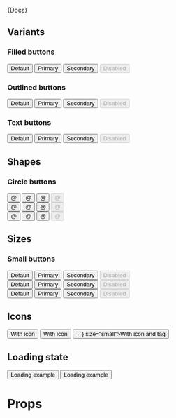 


<Meta title="Components|Buttons" component={Button} />

<Description>{Docs}</Description>

## Variants

### Filled buttons

<Preview>
  <Story name="Filled" decorators={[withKnobs,withA11y]}>
    <div class="row-items">
      <Button isLoading={knobButtonLoading()}>Default</Button>
      <Button isLoading={knobButtonLoading()} color="primary">Primary</Button>
      <Button isLoading={knobButtonLoading()} color="secondary">Secondary</Button>
      <Button isLoading={knobButtonLoading()} disabled>Disabled</Button>
    </div>
  </Story>
</Preview>

### Outlined buttons

<Preview>
  <Story name="Outlined" decorators={[withKnobs,withA11y]}>
    <div class="row-items">
      <Button isLoading={knobButtonLoading()} variant="outlined">Default</Button>
      <Button isLoading={knobButtonLoading()} color="primary" variant="outlined">
        Primary
      </Button>
      <Button isLoading={knobButtonLoading()} color="secondary" variant="outlined">
        Secondary
      </Button>
      <Button isLoading={knobButtonLoading()} disabled variant="outlined">
        Disabled
      </Button>
    </div>
  </Story>
</Preview>

### Text buttons

<Preview>
  <Story name="Text" decorators={[withKnobs,withA11y]}>
    <div class="row-items">
      <Button isLoading={knobButtonLoading()} variant="text">Default</Button>
      <Button isLoading={knobButtonLoading()} color="primary" variant="text">
        Primary
      </Button>
      <Button isLoading={knobButtonLoading()} color="secondary" variant="text">
        Secondary
      </Button>
      <Button isLoading={knobButtonLoading()} disabled variant="text">
        Disabled
      </Button>
    </div>
  </Story>
</Preview>

## Shapes

### Circle buttons

<Preview>
  <Story name="Circle" decorators={[withKnobs,withA11y]}>
    <div>
      <div class="row-items">
        <Button isLoading={knobButtonLoading()} size={knobButtonSizes()} shape="circle">
          @
        </Button>
        <Button isLoading={knobButtonLoading()} color="primary" size={knobButtonSizes()} shape="circle">
          @
        </Button>
        <Button isLoading={knobButtonLoading()} color="secondary" size={knobButtonSizes()} shape="circle">
          @
        </Button>
        <Button isLoading={knobButtonLoading()} size={knobButtonSizes()} shape="circle" disabled>
          @
        </Button>
      </div>
      <div class="row-items">
        <Button isLoading={knobButtonLoading()} size={knobButtonSizes()} shape="circle" variant="outlined">@</Button>
        <Button isLoading={knobButtonLoading()} color="primary" variant="outlined" size={knobButtonSizes()} shape="circle">
          @
        </Button>
        <Button isLoading={knobButtonLoading()} color="secondary" variant="outlined" size={knobButtonSizes()} shape="circle">
          @
        </Button>
        <Button isLoading={knobButtonLoading()} size={knobButtonSizes()} shape="circle" variant="outlined" disabled>
          @
        </Button>
      </div>
      <div class="row-items">
        <Button isLoading={knobButtonLoading()} size={knobButtonSizes()} shape="circle" variant="text">@</Button>
        <Button isLoading={knobButtonLoading()} color="primary" variant="text" size={knobButtonSizes()} shape="circle">
          @
        </Button>
        <Button isLoading={knobButtonLoading()} color="secondary" variant="text" size={knobButtonSizes()} shape="circle">
          @
        </Button>
        <Button isLoading={knobButtonLoading()} size={knobButtonSizes()} shape="circle" variant="text" disabled>
          @
        </Button>
      </div>
    </div>
  </Story>
</Preview>

## Sizes

### Small buttons

<Preview>
  <Story name="Small" decorators={[withKnobs,withA11y]}>
    <div>
      <div class="row-items">
        <Button isLoading={knobButtonLoading()} size="small">Default</Button>
        <Button isLoading={knobButtonLoading()} color="primary" size="small">
          Primary
        </Button>
        <Button isLoading={knobButtonLoading()} color="secondary" size="small">
          Secondary
        </Button>
        <Button isLoading={knobButtonLoading()} size="small" disabled>
          Disabled
        </Button>
      </div>
      <div class="row-items">
        <Button isLoading={knobButtonLoading()} size="small" variant="outlined">Default</Button>
        <Button isLoading={knobButtonLoading()} color="primary" variant="outlined" size="small">
          Primary
        </Button>
        <Button isLoading={knobButtonLoading()} color="secondary" variant="outlined" size="small">
          Secondary
        </Button>
        <Button isLoading={knobButtonLoading()} size="small" variant="outlined" disabled>
          Disabled
        </Button>
      </div>
      <div class="row-items">
        <Button isLoading={knobButtonLoading()} size="small" variant="text">Default</Button>
        <Button isLoading={knobButtonLoading()} color="primary" variant="text" size="small">
          Primary
        </Button>
        <Button isLoading={knobButtonLoading()} color="secondary" variant="text" size="small">
          Secondary
        </Button>
        <Button isLoading={knobButtonLoading()} size="small" variant="text" disabled>
          Disabled
        </Button>
      </div>
    </div>
  </Story>
</Preview>

## Icons

<Preview>
  <Story name="Icons" decorators={[withKnobs,withA11y]}>
    <div class="row-items">
      <Button isLoading={knobButtonLoading()} startIcon="←" variant="outlined">With icon</Button>
      <Button isLoading={knobButtonLoading()} endIcon="→" variant="outlined">With icon</Button>
      <Button isLoading={knobButtonLoading()} startIcon={<span>←</span>} size="small">With icon and tag</Button>
    </div>
  </Story>
</Preview>

## Loading state

<Preview>
  <Story name="Loading state" decorators={[withKnobs,withA11y]}>
    <div class="row-items">
      <Button isLoading={true} color="primary">Loading example</Button>
      <Button isLoading={true} color="secondary" size="small">Loading example</Button>
    </div>
  </Story>
</Preview>

# Props

<Props of={Button} />
